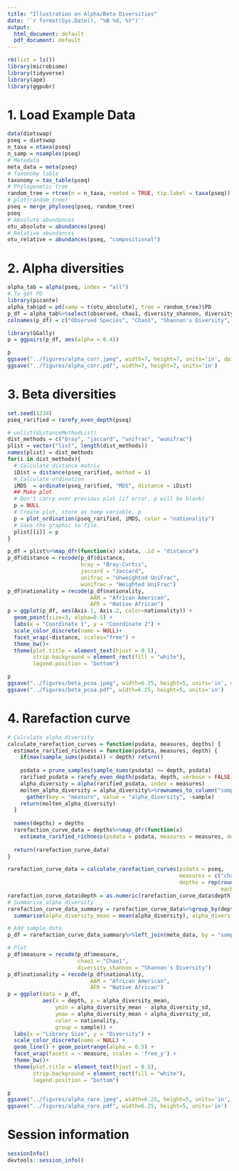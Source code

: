 ```yaml
---
title: "Illustration on Alpha/Beta Diversities"
date: '`r format(Sys.Date(), "%B %d, %Y")`'
output:
  html_document: default
  pdf_document: default
---
```


```r
rm(list = ls())
library(microbiome)
library(tidyverse)
library(ape)
library(ggpubr)
```

# 1. Load Example Data

```r
data(dietswap)
pseq = dietswap
n_taxa = ntaxa(pseq)
n_samp = nsamples(pseq)
# Metadata
meta_data = meta(pseq)
# Taxonomy table
taxonomy = tax_table(pseq)
# Phylogenetic tree
random_tree = rtree(n = n_taxa, rooted = TRUE, tip.label = taxa(pseq))
# plot(random_tree)
pseq = merge_phyloseq(pseq, random_tree)
pseq
# Absolute abundances
otu_absolute = abundances(pseq)
# Relative abundances
otu_relative = abundances(pseq, "compositional")
```

# 2. Alpha diversities

```r
alpha_tab = alpha(pseq, index = "all")
# To get PD
library(picante)
alpha_tab$pd = pd(samp = t(otu_absolute), tree = random_tree)$PD
p_df = alpha_tab%>%select(observed, chao1, diversity_shannon, diversity_gini_simpson, pd)
colnames(p_df) = c("Observed Species", "Chao1", "Shannon's Diversity", "Simpson's Diversity", "PD")

library(GGally)
p = ggpairs(p_df, aes(alpha = 0.4))
```

```r
p
ggsave("../figures/alpha_corr.jpeg", width=7, height=7, units='in', dpi = 300)
ggsave("../figures/alpha_corr.pdf", width=7, height=7, units='in')
```

# 3. Beta diversities

```r
set.seed(1234)
pseq_rarified = rarefy_even_depth(pseq)

# unlist(distanceMethodList)
dist_methods = c("bray", "jaccard", "unifrac", "wunifrac")
plist = vector("list", length(dist_methods))
names(plist) = dist_methods
for(i in dist_methods){
  # Calculate distance matrix
  iDist = distance(pseq_rarified, method = i)
  # Calculate ordination
  iMDS  = ordinate(pseq_rarified, "MDS", distance = iDist)
  ## Make plot
  # Don't carry over previous plot (if error, p will be blank)
  p = NULL
  # Create plot, store as temp variable, p
  p = plot_ordination(pseq_rarified, iMDS, color = "nationality")
  # Save the graphic to file.
  plist[[i]] = p
}

p_df = plist%>%map_dfr(function(x) x$data, .id = "distance")
p_df$distance = recode(p_df$distance, 
                       bray = "Bray-Curtis", 
                       jaccard = "Jaccard", 
                       unifrac = "Unweighted UniFrac", 
                       wunifrac = "Weighted UniFrac")
p_df$nationality = recode(p_df$nationality,
                          AAM = "African American",
                          AFR = "Native African")
p = ggplot(p_df, aes(Axis.1, Axis.2, color=nationality)) + 
  geom_point(size=3, alpha=0.5) + 
  labs(x = "Coordinate 1", y = "Coordinate 2") + 
  scale_color_discrete(name = NULL)+
  facet_wrap(~distance, scales="free") + 
  theme_bw()+
  theme(plot.title = element_text(hjust = 0.5),
        strip.background = element_rect(fill = "white"),
        legend.position = "bottom")
```

```r
p
ggsave("../figures/beta_pcoa.jpeg", width=6.25, height=5, units='in', dpi = 300)
ggsave("../figures/beta_pcoa.pdf", width=6.25, height=5, units='in')
```

# 4. Rarefaction curve

```r
# Calculate alpha diversity
calculate_rarefaction_curves = function(psdata, measures, depths) {
  estimate_rarified_richness = function(psdata, measures, depth) {
    if(max(sample_sums(psdata)) < depth) return()
    
    psdata = prune_samples(sample_sums(psdata) >= depth, psdata)
    rarified_psdata = rarefy_even_depth(psdata, depth, verbose = FALSE)
    alpha_diversity = alpha(rarified_psdata, index = measures)
    molten_alpha_diversity = alpha_diversity%>%rownames_to_column("sample")%>%
      gather(key = "measure", value = "alpha_diversity", -sample)
    return(molten_alpha_diversity)
  }
  
  names(depths) = depths
  rarefaction_curve_data = depths%>%map_dfr(function(x)
    estimate_rarified_richness(psdata = psdata, measures = measures, depth = x), .id = "depth")
  
  return(rarefaction_curve_data)
}

rarefaction_curve_data = calculate_rarefaction_curves(psdata = pseq, 
                                                      measures = c("chao1", "diversity_shannon"), 
                                                      depths = rep(round(seq(1, max(sample_sums(pseq)), length.out = 20)), 
                                                                   each = 10))
rarefaction_curve_data$depth = as.numeric(rarefaction_curve_data$depth)
# Summarize alpha diversity
rarefaction_curve_data_summary = rarefaction_curve_data%>%group_by(depth, sample, measure)%>%
  summarise(alpha_diversity_mean = mean(alpha_diversity), alpha_diversity_sd = sd(alpha_diversity))

# Add sample data
p_df = rarefaction_curve_data_summary%>%left_join(meta_data, by = "sample")

# Plot
p_df$measure = recode(p_df$measure, 
                      chao1 = "Chao1", 
                      diversity_shannon = "Shannon's Diversity")
p_df$nationality = recode(p_df$nationality,
                          AAM = "African American",
                          AFR = "Native African")
p = ggplot(data = p_df,
           aes(x = depth, y = alpha_diversity_mean,
               ymin = alpha_diversity_mean - alpha_diversity_sd,
               ymax = alpha_diversity_mean + alpha_diversity_sd,
               color = nationality,
               group = sample)) + 
  labs(x = "Library Size", y = "Diversity") + 
  scale_color_discrete(name = NULL) +
  geom_line() + geom_pointrange(alpha = 0.5) + 
  facet_wrap(facets = ~ measure, scales = 'free_y') + 
  theme_bw()+
  theme(plot.title = element_text(hjust = 0.5),
        strip.background = element_rect(fill = "white"),
        legend.position = "bottom")
```

```r
p
ggsave("../figures/alpha_rare.jpeg", width=6.25, height=5, units='in', dpi = 300)
ggsave("../figures/alpha_rare.pdf", width=6.25, height=5, units='in')
```

# Session information

```r
sessionInfo()
devtools::session_info()
```
